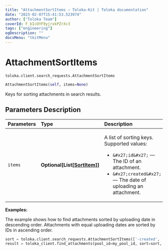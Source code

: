 ```yaml
---
title: "AttachmentSortItems — Toloka-Kit | Toloka documentation"
date: "2023-02-07T15:41:53.523974"
author: ["Toloka Team"]
coverId: F_bIcOYF9yjrxkPZrXc3
tags: ["engineering"]
ogDescription: ""
docsMenu: "tkitMenu"
---
```


# AttachmentSortItems
`toloka.client.search_requests.AttachmentSortItems`

```python
AttachmentSortItems(self, items=None)
```

Keys for sorting attachments in search results.

## Parameters Description

| Parameters | Type | Description |
| :----------| :----| :-----------|
`items`|**Optional\[List\[[SortItem](/docs-new/toloka-kit/reference/toloka.client.search_requests.AttachmentSortItems.SortItem)\]\]**|<p>A list of sorting keys. Supported values:</p> <ul> <li>`&#x27;id&#x27;` — The ID of an attachment.</li> <li>`&#x27;created&#x27;` — The date of uploading an attachment.</li> </ul>

**Examples:**

The example shows how to find attachments sorted by uploading date in descending order. Attachments with equal uploading dates are sorted by IDs in ascending order.

```python
sort = toloka.client.search_requests.AttachmentSortItems(['-created', 'id'])
result = toloka_client.find_attachments(pool_id=my_pool_id, sort=sort, limit=10)
```

